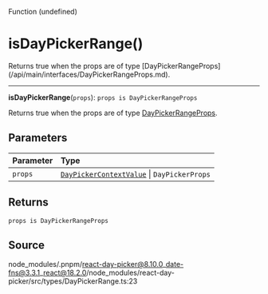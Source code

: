 <SectionTitle>Function (undefined)</SectionTitle>

# isDayPickerRange()

<Description>
Returns true when the props are of type [DayPickerRangeProps](/api/main/interfaces/DayPickerRangeProps.md).
</Description>

---

<a id="undefined" name="undefined"></a>

<SignatureMemberIdentifier>**isDayPickerRange**(`props`): `props is DayPickerRangeProps`</SignatureMemberIdentifier>

Returns true when the props are of type [DayPickerRangeProps](/api/main/interfaces/DayPickerRangeProps.md).

## Parameters

| Parameter | Type |
| :------ | :------ |
| `props` | [`DayPickerContextValue`](/api/main/interfaces/DayPickerContextValue.md) \| `DayPickerProps` |

## Returns

`props is DayPickerRangeProps`

## Source

node\_modules/.pnpm/react-day-picker@8.10.0\_date-fns@3.3.1\_react@18.2.0/node\_modules/react-day-picker/src/types/DayPickerRange.ts:23

